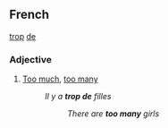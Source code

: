 ==French==
[[trop]] [[de]]
===Adjective===
# [[Too much]], [[too many]]
#:''Il y a '''trop de''' filles''
#::''There are '''too many''' girls''
